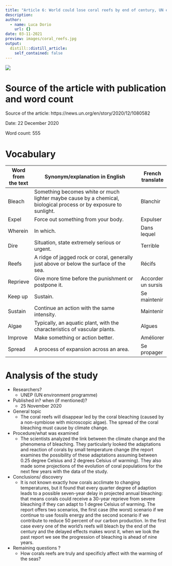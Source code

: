 ```yaml
---
title: "Article 6: World could lose coral reefs by end of century, UN environment report warns   "
description:
author:
  - name: Luca Dorio
    url: {}
date: 03-11-2021
preview: images/coral_reefs.jpg
output:
  distill::distill_article:
    self_contained: false
---
```


![](images/coral_reefs.jpg)

# Source of the article with publication and word count 

Source of the article: https://news.un.org/en/story/2020/12/1080582 

Date: 22 December 2020

Word count: 555 

# Vocabulary

|     Word from the text    |     Synonym/explanation in English                                                                                         |     French translate      |
|---------------------------|----------------------------------------------------------------------------------------------------------------------------|---------------------------|
|     Bleach                |     Something becomes white or much lighter maybe cause by a chemical, biological process   or by exposure to sunlight.    |     Blanchir              |
|     Expel                 |     Force out something from your body.                                                                                    |     Expulser              |
|     Wherein               |     In which.                                                                                                              |     Dans lequel           |
|     Dire                  |     Situation, state extremely serious or urgent.                                                                          |     Terrible              |
|     Reefs                 |     A ridge of jagged rock or coral, generally just above or below the surface of the sea.                                 |     Récifs                |
|     Reprieve              |     Give more time before the punishment or postpone it.                                                                   |     Accorder un sursis    |
|     Keep up               |     Sustain.                                                                                                               |     Se maintenir          |
|     Sustain               |     Continue an action with the same intensity.                                                                            |     Maintenir             |
|     Algae                 |     Typically, an aquatic plant, with the characteristics of vascular plants.                                              |     Algues                |
|     Improve               |     Make something or action better.                                                                                       |     Améliorer             |
|     Spread                |     A process of expansion across an area.                                                                                 |     Se propager           |

# Analysis of the study

- Researchers? 
    + UNEP (UN environment programme)

- Published in? when (if mentioned)?
    + 25 November 2020  

- General topic
    + The coral reefs will disappear led by the coral bleaching (caused by a non-symbiose with microscopic algae). The spread of the coral bleaching must cause by climate change.

- Procedure/what was examined
    + The scientists analyzed the link between the climate change and the phenomena of bleaching. They particularly looked the adaptations and reaction of corals by small temperature change (the report examines the possibility of these adaptations assuming between 0.25 degree Celsius and 2 degrees Celsius of warming). 
They also made some projections of the evolution of coral populations for the next few years with the data of the study.  
    
- Conclusions/ discovery
    + It is not known exactly how corals acclimate to changing temperatures, but it found that every quarter degree of adaption leads to a possible seven-year delay in projected annual bleaching: that means corals could receive a 30-year reprieve from severe bleaching if they can adapt to 1 degree Celsius of warming.
The report offers two scenarios, the first case (the worst) scenario if we continue to use fossils energy and the second scenario if we contribute to reduce 50 percent of our carbon production. In the first case every one of the world’s reefs will bleach by the end of the century and the delayed effects makes worst it, when we look the past report we see the progression of bleaching is ahead of nine years.  
     
- Remaining questions ? 
    + How corals reefs are truly and specificly affect with the warming of the seas?
